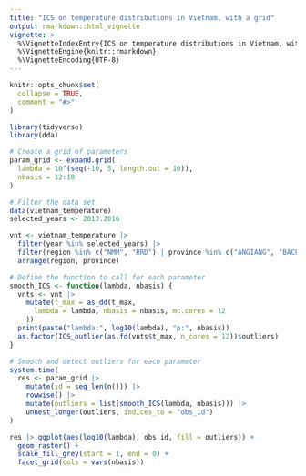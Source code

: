 ```yaml
---
title: "ICS on temperature distributions in Vietnam, with a grid"
output: rmarkdown::html_vignette
vignette: >
  %\VignetteIndexEntry{ICS on temperature distributions in Vietnam, with a grid}
  %\VignetteEngine{knitr::rmarkdown}
  %\VignetteEncoding{UTF-8}
---
```


```r
knitr::opts_chunk$set(
  collapse = TRUE,
  comment = "#>"
)
```

```r
library(tidyverse)
library(dda)
```

```r
# Create a grid of parameters
param_grid <- expand.grid(
  lambda = 10^(seq(-10, 5, length.out = 10)),
  nbasis = 12:18
)

# Filter the data set
data(vietnam_temperature)
selected_years <- 2013:2016

vnt <- vietnam_temperature |>
  filter(year %in% selected_years) |>
  filter(region %in% c("NMM", "RRD") | province %in% c("ANGIANG", "BACLIEU")) |>
  arrange(region, province)

# Define the function to call for each parameter
smooth_ICS <- function(lambda, nbasis) {
  vnts <- vnt |>
    mutate(t_max = as_dd(t_max,
      lambda = lambda, nbasis = nbasis, mc.cores = 12
    ))
  print(paste("lambda:", log10(lambda), "p:", nbasis))
  as.factor(ICS_outlier(as.fd(vnts$t_max, n_cores = 12))$outliers)
}

# Smooth and detect outliers for each parameter
system.time(
  res <- param_grid |>
    mutate(id = seq_len(n())) |>
    rowwise() |>
    mutate(outliers = list(smooth_ICS(lambda, nbasis))) |>
    unnest_longer(outliers, indices_to = "obs_id")
)

res |> ggplot(aes(log10(lambda), obs_id, fill = outliers)) +
  geom_raster() +
  scale_fill_grey(start = 1, end = 0) +
  facet_grid(cols = vars(nbasis))
```

